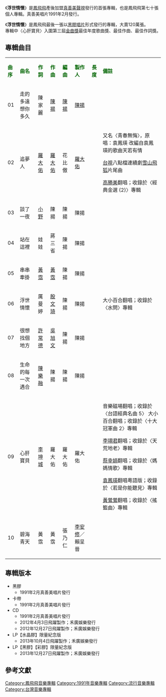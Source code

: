 {{Album infobox | <!-- See Wikipedia:WikiProject_Albums -->
|  Name        = 浮世情懷
|  Type        = [[專輯|專輯]]
|  Artist      = [[鳳飛飛|鳳飛飛]]
|  Cover       = 
|  Released    = 1991年2月
|  Recorded    =
|  Genre       = [[流行音樂|流行音樂]]
|  Length      =
|  Label       = 真善美聲視
|  Producer    = [[陳揚_(作曲家)|陳揚]]、[[羅大佑|羅大佑]]、[[李安修|李安修]]、賴呈晉
|  編曲        = 
|  Reviews     =
|  Last album  =''' [[鳳情千千萬_6|鳳情千千萬 6]]'''<br />(1990年8月)
|  This album  = '''浮世情懷''' <br />(1991年2月)
|  Next album  = '''[[鳳飛飛24Ｋ黃金ＣＤ版１|鳳飛飛24Ｋ黃金ＣＤ版１]]'''<br />(1991年11月)
}}

《'''浮世情懷'''》是[[鳳飛飛|鳳飛飛]]產後加盟[[真善美聲視|真善美聲視]]發行的首張專輯，也是鳳飛飛第七十張個人專輯。真善美唱片1991年2月發行。

《'''浮世情懷'''》是鳳飛飛最後一張以[[黑膠唱片|黑膠唱片]]形式發行的專輯，大賣120萬張。<br>

專輯中〈心肝寶貝〉入圍第三屆[[金曲獎|金曲獎]]最佳年度歌曲獎、最佳作曲、最佳作詞獎。

==專輯曲目==
{| class="wikitable"
|-
| <font color=darkgreen>'''曲序'''</font> || <font color=darkgreen>'''曲名'''</font> || <font color=darkgreen>'''作詞'''</font> || <font color=darkgreen>'''作曲'''</font> || <font color=darkgreen>'''編曲'''</font>||  <font color=darkgreen>'''製作人'''</font>||<font color=darkgreen>'''長度'''</font>  || <font color=darkgreen>'''備註'''</font>
|-
| 01 || 走的多遠想你多久 || 陳家麗 || [[陳揚|陳揚]] || [[陳揚|陳揚]] || [[陳揚|陳揚]] || || 
|-
| 02 || 追夢人 || [[羅大佑|羅大佑]] || [[羅大佑|羅大佑]] || 花比傲|| [[羅大佑|羅大佑]] || ||又名〈青春無悔〉，原唱：袁鳳瑛
改編自袁鳳瑛的歌曲天若有情

[[台視|台視]]八點檔連續劇[[雪山飛狐|雪山飛狐]]片尾曲

[[高勝美|高勝美]]翻唱；收錄於〈經典金選 (2)〉專輯

|-
| 03 || 談了一夜 || [[小野|小野]] || 陳揚 || 陳揚 || 陳揚 || ||
|-
| 04 || 站在這裡 || 娃娃 || 蔣三省 || 陳揚 || 陳揚 || ||
|-
| 05 || 串串牽掛 || [[黃霑|黃霑]] || [[黃霑|黃霑]] || 陳揚 || 陳揚 || ||
|-
| 06 || 浮世情懷 || 厲曼婷 || [[殷文琦|殷文琦]] || 陳揚 || 陳揚 || ||大小百合翻唱；收錄於〈水問〉專輯
|-
| 07 || 很想找個地方 || [[許常德|許常德]] || [[吳旭文|吳旭文]] || 陳揚 || 陳揚 || ||
|-
| 08 || 生命的每一次遇合 || [[陳樂融|陳樂融]] || 陳揚 ||  陳揚 || 陳揚 || ||
|-
| 09 || 心肝寶貝 || [[李坤城|李坤城]] || 羅大佑 || 羅大佑 || 羅大佑 || ||音樂磁場翻唱；收錄於〈台語經典名曲 5〉
大小百合翻唱；收錄於〈十大冠軍曲 2〉專輯

[[李翊君|李翊君]]翻唱；收錄於〈天荒地老〉專輯

[[蔡幸娟|蔡幸娟]]翻唱；收錄於〈媽媽情歌〉專輯

[[袁鳳瑛|袁鳳瑛]]翻唱粵語版；收錄於〈若是你能聽見〉專輯

[[黃鶯鶯|黃鶯鶯]]翻唱；收錄於〈搖籃曲〉專輯
|-
| 10 || 碧海青天 || 黃霑 || 黃霑 || 張乃仁 ||[[李安修|李安修]]／賴呈晉 ||||
|}

== 專輯版本 ==
*黑膠
**1991年2月真善美唱片發行
*卡帶
**1991年2月真善美唱片發行
*CD
**1991年2月真善美唱片發行
** 2012年4月3日飛躍製作；禾廣娛樂發行
** 2012年12月27日飛躍製作；禾廣娛樂發行
*LP【水晶膠】限量紀念版
** 2013年10月4日飛躍製作；禾廣娛樂發行
*LP【黑膠】【彩膠】限量紀念版
** 2013年12月27日飛躍製作；禾廣娛樂發行

==參考文獻==
{{reflist}}
[[Category:鳳飛飛音樂專輯|Category:鳳飛飛音樂專輯]]
[[Category:1991年音樂專輯|Category:1991年音樂專輯]]
[[Category:流行音樂專輯|Category:流行音樂專輯]]
[[Category:台灣音樂專輯|Category:台灣音樂專輯]]